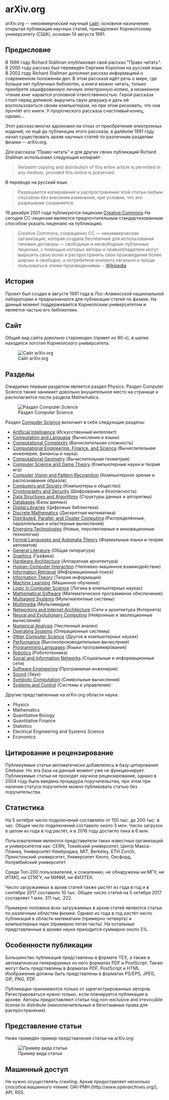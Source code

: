 = arXiv.org =

''arXiv.org'' -- некоммерческий научный [https://arxiv.org сайт], основное
назначение: открытая публикация научных статей, принадлежит Корнеллскому
университету (США), основан 14 августа 1991.

== Предисловие ==

В 1996 году Richard Stallman опубликовал свой рассказ "Право читать". В 2000
году рассказ был переведён Сергеем Коропом на русский язык. В 2002 году Richard
Stallman дополнил рассказ информацией о современном положении дел. В этом
рассказе идёт речь о мире, где больше нет публичных библиотек, а книги можно
читать, только приобретя зашифрованную личную электронную копию, а незаконное
чтение книг карается уголовной ответственностью. Герой рассказа стоит перед
дилемой: выручить свую девушку и дать ей воспользоваться своим компьютером, но
при этом рисковать, что она прочтёт его книги. У пророческого рассказа
счастливый конец, однако...

Этот рассказ многих вдохновил на отказ от приобретения электронных изданий,
но ещё до публикации этого рассказа, в далёком 1991 году начал существовать
архив научных статей по различным разделам физики -- ''arXiv.org''.

Для рассказа "Право читать" и для других своих публикаций Richard Stallman
использовал следующий копирайт:

<blockquote>
Verbatim copying and distribution of this entire article is permitted in any
medium, provided this notice is preserved.
</blockquote>

В переводе на русский язык:

<blockquote>
Разрешается копирование и распространение этой статьи любым способом без
внесения изменений, при условии, что это разрешение сохраняется.
</blockquote>

19 декабря 2001 года публикуются лицензии
[http://creativecommons.org/ Creative Commons] На сегодня CC-лицензии являются
предпочтительным стандартизованным способом указать лицензию на публикацию.

<blockquote>
Creative Commons, сокращённо CC — некоммерческая организация, которая
создала бесплатные для использования типовые договоры — свободные и
несвободные публичные лицензии, с помощью которых авторы и правообладатели
могут выразить свою волю и распространять свои произведения более широко и
свободно, а потребители контента легально и проще пользоваться этими
произведениями. – [https://ru.wikipedia.org/wiki/Creative_Commons Wikipedia]
</blockquote>

== История ==

Проект был создан в августе 1991 года в Лос-Аламосской национальной лаборатории
и предназначался для публикации статей по физике. На данный момент
поддерживается Корнеллским университетом и является частью его библиотеки.

== Сайт ==

Общий вид сайта довольно старомоден (привет из 90-х), в шапке находится
логотип Корнеллского университета.

[[Image:images/site.png | Сайт arXiv.org]]

== Разделы ==

Ожидаемо первым разделом является раздел Physics. Раздел Computer Science также
занимает довольно внушительное место на странице и располагается после раздела
Mathematics.

[[Image:images/computer_science.png | Раздел Computer Science]]

Раздел [http://arxiv.org/corr Computer Science] включает в себя следующие разделы:

* [https://arxiv.org/list/cs.AI/recent Artificial Intelligence] (Искусственный интеллект)
* [https://arxiv.org/list/cs.CL/recent Computation and Language] (Вычисления и языки)
* [https://arxiv.org/list/cs.CC/recent Computational Complexity] (Вычислительная сложность)
* [https://arxiv.org/list/cs.CE/recent Computational Engineering, Finance, and Science] (Вычислительная инженерия, финансы и наука)
* [https://arxiv.org/list/cs.CG/recent Computational Geometry] (Вычислительная геометрия)
* [https://arxiv.org/list/cs.GT/recent Computer Science and Game Theory] (Компьютерные науки и теория игр)
* [https://arxiv.org/list/cs.CV/recent Computer Vision and Pattern Recognition] (Компьютерное зрение и распознавание образов)
* [https://arxiv.org/list/cs.CY/recent Computers and Society] (Компьютеры и общество)
* [https://arxiv.org/list/cs.CR/recent Cryptography and Security] (Шифрование и безопасность)
* [https://arxiv.org/list/cs.DS/recent Data Structures and Algorithms] (Структуры данных и алгоритмы)
* [https://arxiv.org/list/cs.DB/recent Databases] (Базы данных)
* [https://arxiv.org/list/cs.DL/recent Digital Libraries] (Цифровые библиотеки)
* [https://arxiv.org/list/cs.DM/recent Discrete Mathematics] (Дискретная математика)
* [https://arxiv.org/list/cs.DC/recent Distributed, Parallel, and Cluster Computing] (Распределённые, параллельные и кластерные вычисления)
* [https://arxiv.org/list/cs.ET/recent Emerging Technologies] (Новые, перспективные и инновационные технологии)
* [https://arxiv.org/list/cs.FL/recent Formal Languages and Automata Theory] (Формальные языки и теория автоматов)
* [https://arxiv.org/list/cs.GL/recent General Literature] (Общая литература)
* [https://arxiv.org/list/cs.GR/recent Graphics] (Графика)
* [https://arxiv.org/list/cs.AR/recent Hardware Architecture] (Аппаратная архитектура)
* [https://arxiv.org/list/cs.HC/recent Human-Computer Interaction] (Человеко-машинное взаимодействие)
* [https://arxiv.org/list/cs.IR/recent Information Retrieval] (Информационный поиск)
* [https://arxiv.org/list/cs.IT/recent Information Theory] (Теория информации)
* [https://arxiv.org/list/cs.LG/recent Machine Learning] (Машинное обучение)
* [https://arxiv.org/list/cs.LO/recent Logic in Computer Science] (Логика в компьютерных науках)
* [https://arxiv.org/list/cs.MS/recent Mathematical Software] (Математическое программное обеспечение)
* [https://arxiv.org/list/cs.MA/recent Multiagent Systems] (Мультиагентные системы)
* [https://arxiv.org/list/cs.MM/recent Multimedia] (Мультимедиа)
* [https://arxiv.org/list/cs.NI/recent Networking and Internet Architecture] (Сети и архитектура Интернета)
* [https://arxiv.org/list/cs.NE/recent Neural and Evolutionary Computing] (Нейронные и эволюционные вычисления)
* [https://arxiv.org/list/cs.NA/recent Numerical Analysis] (Численный анализ)
* [https://arxiv.org/list/cs.OS/recent Operating Systems] (Операционные системы)
* [https://arxiv.org/list/cs.OH/recent Other Computer Science] (Другое в компьютерных науках)
* [https://arxiv.org/list/cs.PF/recent Performance] (Высокопроизводительные вычисления)
* [https://arxiv.org/list/cs.PL/recent Programming Languages] (Языки программирования)
* [https://arxiv.org/list/cs.RO/recent Robotics] (Робототехника)
* [https://arxiv.org/list/cs.SI/recent Social and Information Networks] (Социальные и информационные сети)
* [https://arxiv.org/list/cs.SE/recent Software Engineering] (Программная инженерия)
* [https://arxiv.org/list/cs.SD/recent Sound] (Звук)
* [https://arxiv.org/list/cs.SC/recent Symbolic Computation] (Символьные вычисления)
* [https://arxiv.org/list/cs.SY/recent Systems and Control] (Системы и управление)

Другие представленные на arXiv.org области науки:

* Physics
* Mathematics
* Quantitative Biology
* Quantitative Finance
* Statistics
* Electrical Engineering and Systems Science
* Economics

== Цитирование и рецензирование ==

Публикуемые статьи автоматически добавлялись в базу цитирования Citebase. Но эта
база на данный момент уже не функционирует. Публикуемые статьи не проходят
научное рецензирование, однако в 2004 году была введена процедура
поручительства, при этом при наличии статуса поручителя можно публиковать статью
без поручительства.

== Статистика ==

На 5 октября число подключений составляло от 150 тыс. до 200 тыс. в час.
Общее число подключений составило около 3 млн. Число загрузок в целом из года в
год растёт, и в 2016 году достигло пика в 6 млн.

Пользователями являются представители таких известных организаций и
университетов как: CERN, Токийский университет, Центр Макса-Планка,
Университет Кембриджа, MIT, Berkeley, ETH Zurich, Принстонский университет,
Университет Киото, Оксфорд, Колумбийский университет.

Среди Топ-200 пользователей, к сожалению, не обнаружены ни МГУ, ни ИТМО,
ни СПбГУ, ни МИФИ, ни ФИЗТЕХ.

Число загружаемых в архив статей также растёт из года в год и в сентябре 2017
составило 10 тыс. Общее число статей на 5 октября 2017 составляет
1 млн. 311 тыс. 222.

Примерно половина всех загружаемых в архив статей являются статьи по различным
областям физики. Однако из года в год растёт число публикаций в области
математики (примерно четверть) и компьютерных наук (примерно пятая часть). На
остальные представленные в архиве науки приходится суммарно около 5%.

== Особенности публикации ==

Большинство публикаций представлены в формате TEX, а также в автоматически
генерируемых из него форматах PDF и PostScript. Также могут быть представлены в
форматах PDF, PostScript и HTML. Изображения должны быть представлены в форматах
PS/EPS, JPEG, GIF, PNG, PDF.

Публикации принимаются только от зарегистрированных авторов. Регистрироваться
нужно только, если планируется публикация в архиве. Авторы предоставляют статьи
под non-exclusive and irrevocable license to distribute (неисключительные и
безотзывные права для распространения).

== Представление статьи ==

Ниже приведён пример представления статьи на arXiv.org:

[[Image:images/article_page.png | Пример вида статьи]]

== Машинный доступ ==

Не нужно осуществлять crawling. Архив предоставляет несколько способов машинного
чтения: OAI-PMH (http://www.openarchives.org/), API, RSS.
